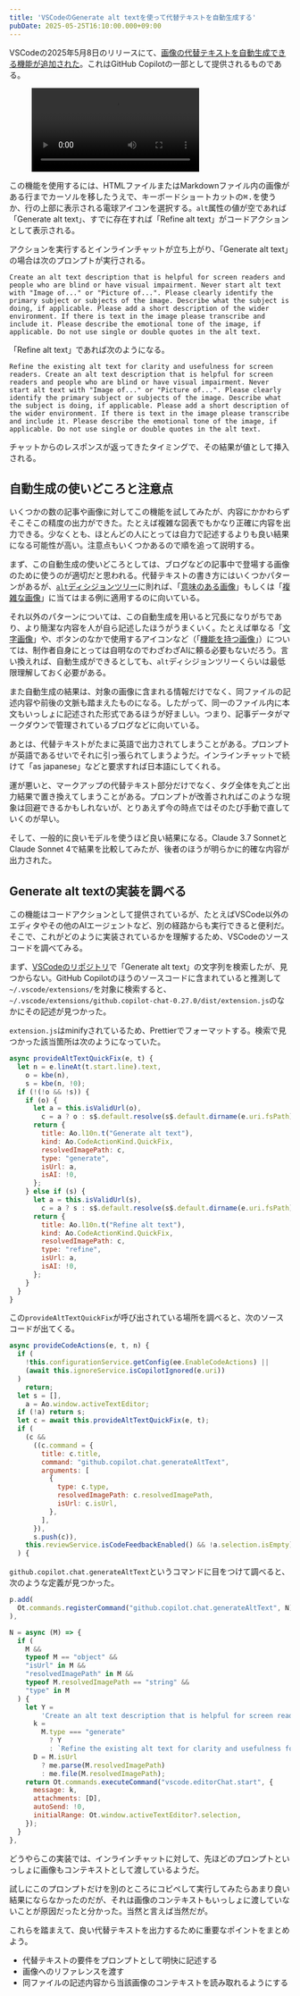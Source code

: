 ```yaml
---
title: 'VSCodeのGenerate alt textを使って代替テキストを自動生成する'
pubDate: 2025-05-25T16:10:00.000+09:00
---
```


VSCodeの2025年5月8日のリリースにて、[画像の代替テキストを自動生成できる機能が追加された](https://code.visualstudio.com/updates/v1_100#_generate-alt-text-in-html-or-markdown)。これはGitHub Copilotの一部として提供されるものである。

<figure>
  <video controls playsinline>
    <source
      src={(await import('./assets/2025-05-25-generate-alt-text-in-vscode/preview.mp4')).default}
    />
  </video>
</figure>

この機能を使用するには、HTMLファイルまたはMarkdownファイル内の画像がある行までカーソルを移したうえで、キーボードショートカットの<kbd>⌘.</kbd>を使うか、行の上部に表示される電球アイコンを選択する。`alt`属性の値が空であれば「Generate alt text」、すでに存在すれば「Refine alt text」がコードアクションとして表示される。

アクションを実行するとインラインチャットが立ち上がり、「Generate alt text」の場合は次のプロンプトが実行される。

```
Create an alt text description that is helpful for screen readers and people who are blind or have visual impairment. Never start alt text with "Image of..." or "Picture of...". Please clearly identify the primary subject or subjects of the image. Describe what the subject is doing, if applicable. Please add a short description of the wider environment. If there is text in the image please transcribe and include it. Please describe the emotional tone of the image, if applicable. Do not use single or double quotes in the alt text.
```

「Refine alt text」であれば次のようになる。

```
Refine the existing alt text for clarity and usefulness for screen readers. Create an alt text description that is helpful for screen readers and people who are blind or have visual impairment. Never start alt text with "Image of..." or "Picture of...". Please clearly identify the primary subject or subjects of the image. Describe what the subject is doing, if applicable. Please add a short description of the wider environment. If there is text in the image please transcribe and include it. Please describe the emotional tone of the image, if applicable. Do not use single or double quotes in the alt text.
```

チャットからのレスポンスが返ってきたタイミングで、その結果が値として挿入される。

## 自動生成の使いどころと注意点

いくつかの数の記事や画像に対してこの機能を試してみたが、内容にかかわらずそこそこの精度の出力ができた。たとえば複雑な図表でもかなり正確に内容を出力できる。少なくとも、ほとんどの人にとっては自力で記述するよりも良い結果になる可能性が高い。注意点もいくつかあるので順を追って説明する。

まず、この自動生成の使いどころとしては、ブログなどの記事中で登場する画像のために使うのが適切だと思われる。代替テキストの書き方にはいくつかパターンがあるが、[`alt`ディシジョンツリー](https://www.w3.org/WAI/tutorials/images/decision-tree/ja)に則れば、「[意味のある画像](https://www.w3.org/WAI/tutorials/images/informative/)」もしくは「[複雑な画像](https://www.w3.org/WAI/tutorials/images/complex/)」に当てはまる例に適用するのに向いている。

それ以外のパターンについては、この自動生成を用いると冗長になりがちであり、より簡潔な内容を人が自ら記述したほうがうまくいく。たとえば単なる「[文字画像](https://www.w3.org/WAI/tutorials/images/textual/#styled-text-decorative-effect)」や、ボタンのなかで使用するアイコンなど（「[機能を持つ画像](https://www.w3.org/WAI/tutorials/images/functional/)」）については、制作者自身にとっては自明なのでわざわざAIに頼る必要もないだろう。言い換えれば、自動生成ができるとしても、`alt`ディシジョンツリーくらいは最低限理解しておく必要がある。

また自動生成の結果は、対象の画像に含まれる情報だけでなく、同ファイルの記述内容や前後の文脈も踏まえたものになる。したがって、同一のファイル内に本文もいっしょに記述された形式であるほうが好ましい。つまり、記事データがマークダウンで管理されているブログなどに向いている。

あとは、代替テキストがたまに英語で出力されてしまうことがある。プロンプトが英語であるせいでそれに引っ張られてしまうようだ。インラインチャットで続けて「as japanese」などと要求すれば日本語にしてくれる。

運が悪いと、マークアップの代替テキスト部分だけでなく、タグ全体を丸ごと出力結果で置き換えてしまうことがある。プロンプトが改善されればこのような現象は回避できるかもしれないが、とりあえず今の時点ではそのたび手動で直していくのが早い。

そして、一般的に良いモデルを使うほど良い結果になる。Claude 3.7 SonnetとClaude Sonnet 4で結果を比較してみたが、後者のほうが明らかに的確な内容が出力された。

## Generate alt textの実装を調べる

この機能はコードアクションとして提供されているが、たとえばVSCode以外のエディタやその他のAIエージェントなど、別の経路からも実行できると便利だ。そこで、これがどのように実装されているかを理解するため、VSCodeのソースコードを調べてみる。

まず、[VSCodeのリポジトリ](https://github.com/microsoft/vscode)で「Generate alt text」の文字列を検索したが、見つからない。GitHub Copilotのほうのソースコードに含まれていると推測して`~/.vscode/extensions/`を対象に検索すると、`~/.vscode/extensions/github.copilot-chat-0.27.0/dist/extension.js`のなかにその記述が見つかった。

`extension.js`はminifyされているため、Prettierでフォーマットする。検索で見つかった該当箇所は次のようになっていた。

```js
async provideAltTextQuickFix(e, t) {
  let n = e.lineAt(t.start.line).text,
    o = kbe(n),
    s = kbe(n, !0);
  if (!(!o && !s)) {
    if (o) {
      let a = this.isValidUrl(o),
        c = a ? o : s$.default.resolve(s$.default.dirname(e.uri.fsPath), o);
      return {
        title: Ao.l10n.t("Generate alt text"),
        kind: Ao.CodeActionKind.QuickFix,
        resolvedImagePath: c,
        type: "generate",
        isUrl: a,
        isAI: !0,
      };
    } else if (s) {
      let a = this.isValidUrl(s),
        c = a ? s : s$.default.resolve(s$.default.dirname(e.uri.fsPath), s);
      return {
        title: Ao.l10n.t("Refine alt text"),
        kind: Ao.CodeActionKind.QuickFix,
        resolvedImagePath: c,
        type: "refine",
        isUrl: a,
        isAI: !0,
      };
    }
  }
}
```

この`provideAltTextQuickFix`が呼び出されている場所を調べると、次のソースコードが出てくる。

```js
async provideCodeActions(e, t, n) {
  if (
    !this.configurationService.getConfig(ee.EnableCodeActions) ||
    (await this.ignoreService.isCopilotIgnored(e.uri))
  )
    return;
  let s = [],
    a = Ao.window.activeTextEditor;
  if (!a) return s;
  let c = await this.provideAltTextQuickFix(e, t);
  if (
    (c &&
      ((c.command = {
        title: c.title,
        command: "github.copilot.chat.generateAltText",
        arguments: [
          {
            type: c.type,
            resolvedImagePath: c.resolvedImagePath,
            isUrl: c.isUrl,
          },
        ],
      }),
      s.push(c)),
    this.reviewService.isCodeFeedbackEnabled() && !a.selection.isEmpty)
  ) {
```

`github.copilot.chat.generateAltText`というコマンドに目をつけて調べると、次のような定義が見つかった。

```js
p.add(
  Ot.commands.registerCommand("github.copilot.chat.generateAltText", N),
),
```

```js
N = async (M) => {
  if (
    M &&
    typeof M == "object" &&
    "isUrl" in M &&
    "resolvedImagePath" in M &&
    typeof M.resolvedImagePath == "string" &&
    "type" in M
  ) {
    let Y =
        'Create an alt text description that is helpful for screen readers and people who are blind or have visual impairment. Never start alt text with "Image of..." or "Picture of...". Please clearly identify the primary subject or subjects of the image. Describe what the subject is doing, if applicable. Please add a short description of the wider environment. If there is text in the image please transcribe and include it. Please describe the emotional tone of the image, if applicable. Do not use single or double quotes in the alt text.',
      k =
        M.type === "generate"
          ? Y
          : `Refine the existing alt text for clarity and usefulness for screen readers. ${Y}`,
      D = M.isUrl
        ? me.parse(M.resolvedImagePath)
        : me.file(M.resolvedImagePath);
    return Ot.commands.executeCommand("vscode.editorChat.start", {
      message: k,
      attachments: [D],
      autoSend: !0,
      initialRange: Ot.window.activeTextEditor?.selection,
    });
  }
},
```

どうやらこの実装では、インラインチャットに対して、先ほどのプロンプトといっしょに画像もコンテキストとして渡しているようだ。

試しにこのプロンプトだけを別のところにコピペして実行してみたらあまり良い結果にならなかったのだが、それは画像のコンテキストもいっしょに渡していないことが原因だったと分かった。当然と言えば当然だが。

これらを踏まえて、良い代替テキストを出力するために重要なポイントをまとめよう。

- 代替テキストの要件をプロンプトとして明快に記述する
- 画像へのリファレンスを渡す
- 同ファイルの記述内容から当該画像のコンテキストを読み取れるようにする
